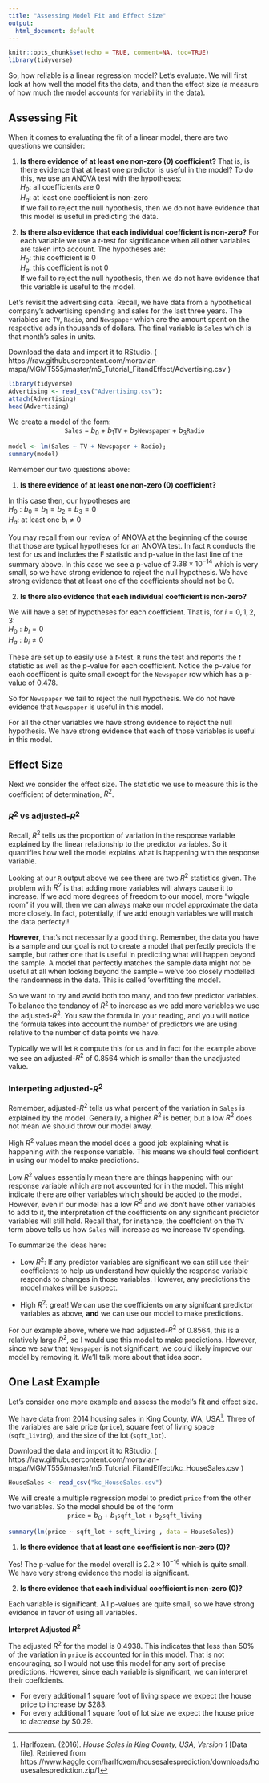 ```yaml
---
title: "Assessing Model Fit and Effect Size"
output:
  html_document: default
---
```


```r
knitr::opts_chunk$set(echo = TRUE, comment=NA, toc=TRUE)
library(tidyverse)
```

So, how reliable is a linear regression model? Let's evaluate. We will first look at how well the model fits the data, and then the effect size (a measure of how much the model accounts for variability in the data).


## Assessing Fit

When it comes to evaluating the fit of a linear model, there are two questions we consider:

1. **Is there evidence of at least one non-zero (0) coefficient?**
That is, is there evidence that at least one predictor is useful in the model?
To do this, we use an ANOVA test with the hypotheses:  
$H_0$: all coefficients are 0  
$H_a$: at least one coefficient is non-zero  
If we fail to reject the null hypothesis, then we do not have evidence that this model is useful in predicting the data.

2. **Is there also evidence that each individual coefficient is non-zero?**
For each variable we use a $t$-test for significance when all other variables are taken into account.  The hypotheses are:   
$H_0$: this coefficient is 0  
$H_a$: this coefficient is not 0  
If we fail to reject the null hypothesis, then we do not have evidence that this variable is useful to the model.


Let's revisit the advertising data.  Recall, we have data from a hypothetical company's advertising spending and sales for the last three years.  The variables are `TV`, `Radio`, and `Newspaper` which are the amount spent on the respective ads in thousands of dollars.  The final variable is `Sales` which is that month's sales in units.

Download the data and import it to RStudio. ( https://raw.githubusercontent.com/moravian-mspa/MGMT555/master/m5_Tutorial_FitandEffect/Advertising.csv )
```r
library(tidyverse)
Advertising <- read_csv("Advertising.csv");
attach(Advertising)
head(Advertising)
```

We create a model of the form:
<center>
`Sales` = $b_0$ + $b_1$`TV` + $b_2$`Newspaper` + $b_3$`Radio`
</center>

```r
model <- lm(Sales ~ TV + Newspaper + Radio);
summary(model)
```

Remember our two questions above:

1. **Is there evidence of at least one non-zero (0) coefficient?**

In this case then, our hypotheses are  
$H_0: b_0=b_1=b_2=b_3=0$  
$H_a:$ at least one $b_i \neq 0$

You may recall from our review of ANOVA at the beginning of the course that those are typical hypotheses for an ANOVA test.  In fact `R` conducts the test for us and includes the F statistic and p-value in the last line of the summary above.  In this case we see a p-value of $3.38 \times 10^{-14}$ which is very small, so we have strong evidence to reject the null hypothesis.  We have strong evidence that at least one of the coefficients should not be 0. 



2. **Is there also evidence that each individual coefficient is non-zero?**

We will have a set of hypotheses for each coefficient.  That is, for $i=0,1,2,3$:  
$H_0: b_i=0$  
$H_a: b_i\neq 0$

These are set up to easily use a $t$-test.  `R` runs the test and reports the $t$ statistic as well as the p-value for each coefficient.  Notice the p-value for each coefficent is quite small except for the `Newspaper` row which has a p-value of 0.478.  

So for `Newspaper` we fail to reject the null hypothesis.  We do not have evidence that `Newspaper` is useful in this model.

For all the other variables we have strong evidence to reject the null hypothesis.  We have strong evidence that each of those variables is useful in this model.



## Effect Size

Next we consider the effect size.  The statistic we use to measure this is the coefficient of determination, $R^2$.

### $R^2$ vs adjusted-$R^2$

Recall, $R^2$ tells us the proportion of variation in the response variable explained by the linear relationship to the predictor variables.  So it quantifies how well the model explains what is happening with the response variable.

Looking at our `R` output above we see there are two $R^2$ statistics given.  The problem with $R^2$ is that adding more variables will always cause it to increase.  If we add more degrees of freedom to our model, more "wiggle room" if you will, then we can always make our model approximate the data more closely.  In fact, potentially, if we add enough variables we will match the data perfectyl!

**However**, that's not necessarily a good thing.  Remember, the data you have is a sample and our goal is not to create a model that perfectly predicts the sample, but rather one that is useful in predicting what will happen beyond the sample.  A model that perfectly matches the sample data might not be useful at all when looking beyond the sample -- we've too closely modelled the randomness in the data.  This is called 'overfitting the model'.

So we want to try and avoid both too many, and too few predictor variables.  To balance the tendancy of $R^2$ to increase as we add more variables we use the adjusted-$R^2$.  You saw the formula in your reading, and you will notice the formula takes into account the number of predictors we are using relative to the number of data points we have.

Typically we will let `R` compute this for us and in fact for the example above we see an adjusted-$R^2$ of 0.8564 which is smaller than the unadjusted value.

### Interpeting adjusted-$R^2$

Remember, adjusted-$R^2$ tells us what percent of the variation in `Sales` is explained by the model.  Generally, a higher $R^2$ is better, but a low $R^2$ does not mean we should throw our model away.

High $R^2$ values mean the model does a good job explaining what is happening with the response variable.  This means we should feel confident in using our model to make predictions.

Low $R^2$ values essentially mean there are things happening with our response variable which are not accounted for in the model.  This might indicate there are other variables which should be added to the model.  However, even if our model has a low $R^2$ and we don't have other variables to add to it, the interpretation of the coefficients on any significant predictor variables will still hold.  Recall that, for instance, the coeffcient on the `TV` term above tells us how `Sales` will increase as we increase `TV` spending.

To summarize the ideas here:

* Low $R^2$: If any predictor variables are significant we can still use their coefficients to help us understand how quickly the response variable responds to changes in those variables.  However, any predictions the model makes will be suspect.

* High $R^2$: great!  We can use the coefficients on any signifcant predictor variables as above, **and** we can use our model to make predictions.

For our example above, where we had adjusted-$R^2$ of 0.8564, this is a relatively large $R^2$, so I would use this model to make predictions.  However, since we saw that `Newspaper` is not significant, we could likely improve our model by removing it.  We'll talk more about that idea soon.

## One Last Example
Let's consider one more example and assess the model's fit and effect size. 

We have data from 2014 housing sales in King County, WA, USA^[Harlfoxem. (2016). *House Sales in King County, USA, Version 1* [Data file]. Retrieved from https://www.kaggle.com/harlfoxem/housesalesprediction/downloads/housesalesprediction.zip/1].  Three of the variables are sale price (`price`), square feet of living space (`sqft_living`), and the size of the lot (`sqft_lot`).  


Download the data and import it to RStudio. ( https://raw.githubusercontent.com/moravian-mspa/MGMT555/master/m5_Tutorial_FitandEffect/kc_HouseSales.csv )
```r
HouseSales <- read_csv("kc_HouseSales.csv")
```


We will create a multiple regression model to predict `price` from the other two variables.  So the model should be of the form
<center>
`price` = $b_0$ + $b_1$`sqft_lot` + $b_2$`sqft_living`
</center>
```r
summary(lm(price ~ sqft_lot + sqft_living , data = HouseSales))
```

1. **Is there evidence that at least one coefficient is non-zero (0)?**

Yes!  The p-value for the model overall is $2.2\times 10^{-16}$ which is quite small.  We have very strong evidence the model is significant.


2. **Is there evidence that each individual coefficient is non-zero (0)?**

Each variable is significant.  All p-values are quite small, so we have strong evidence in favor of using all variables.

**Interpret Adjusted $R^2$**

The adjusted $R^2$ for the model is 0.4938.  This indicates that less than 50% of the variation in `price` is accounted for in this model.  That is not encouraging, so I would not use this model for any sort of precise predictions.  However, since each variable is significant, we can interpret their coeffcients.

* For every additional 1 square foot of living space we expect the house price to increase by $283.
* For every additional 1 square foot of lot size we expect the house price to *decrease* by $0.29. 
